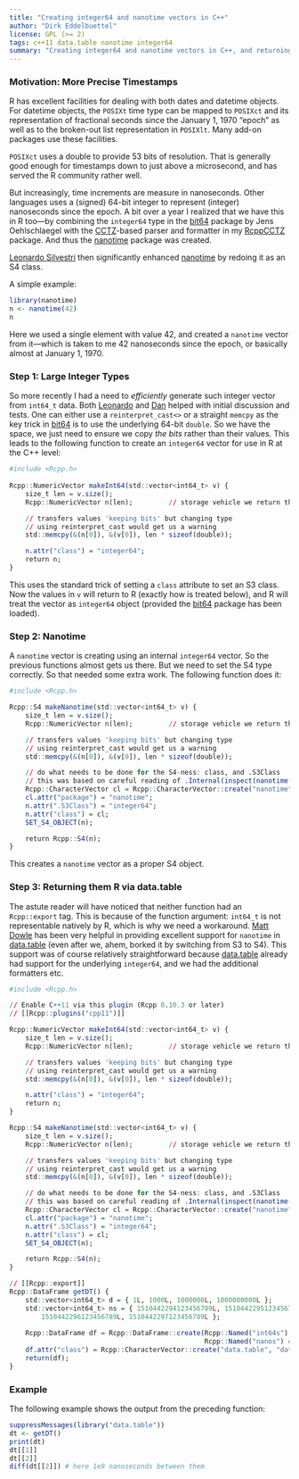```yaml
---
title: "Creating integer64 and nanotime vectors in C++"
author: "Dirk Eddelbuettel"
license: GPL (>= 2)
tags: c++11 data.table nanotime integer64
summary: "Creating integer64 and nanotime vectors in C++, and returning as data.table"
---
```


### Motivation: More Precise Timestamps

R has excellent facilities for dealing with both dates and datetime objects.
For datetime objects, the `POSIXt` time type can be mapped to `POSIXct` and
its representation of fractional seconds since the January 1, 1970 "epoch" as
well as to the broken-out list representation in `POSIXlt`.  Many add-on
packages use these facilities. 

`POSIXct` uses a double to provide 53 bits of resolution.  That is generally
good enough for timestamps down to just above a microsecond, and has served
the R community rather well.

But increasingly, time increments are measure in nanoseconds.  Other languages uses a (signed)
64-bit integer to represent (integer) nanoseconds since the epoch.  A bit over a year I realized
that we have this in R too---by combining the `integer64` type in the
[bit64](https://cran.r-project.org/package=bit64) package by Jens Oehlschlaegel with the
[CCTZ](https://github.com/google/cctz)-based parser and formatter in my
[RcppCCTZ](http://dirk.eddelbuettel.com/code/rcpp.cctz.html) package.  And thus the 
[nanotime](http://dirk.eddelbuettel.com/code/nanotime.html) package was created.

[Leonardo Silvestri](https://gitlab.com/lsilvest) then significantly enhanced
[nanotime](http://dirk.eddelbuettel.com/code/nanotime.html) by redoing it as an S4 class.

A simple example:

```r
library(nanotime)
n <- nanotime(42)
n
```

Here we used a single element with value 42, and created a `nanotime` vector from it---which is
taken to me 42 nanoseconds since the epoch, or basically almost at January 1, 1970.


### Step 1: Large Integer Types

So more recently I had a need to _efficiently_ generate such integer vector from `int64_t` data.
Both [Leonardo](https://gitlab.com/lsilvest) and [Dan](https://github.com/dcdillon) helped with
initial discussion and tests.  One can either use a `reinterpret_cast<>` or a straight `memcpy` as
the key trick in [bit64](https://cran.r-project.org/package=bit64) is to use the underlying 64-bit
`double`.  So we have the space, we just need to ensure we copy _the bits_ rather than their values.
This leads to the following function to create an `integer64` vector for use in R at the C++ level:

```r

#include <Rcpp.h>
                                        
Rcpp::NumericVector makeInt64(std::vector<int64_t> v) {
    size_t len = v.size();
    Rcpp::NumericVector n(len);         // storage vehicle we return them in

    // transfers values 'keeping bits' but changing type
    // using reinterpret_cast would get us a warning
    std::memcpy(&(n[0]), &(v[0]), len * sizeof(double));

    n.attr("class") = "integer64";
    return n;
}
```

This uses the standard trick of setting a `class` attribute to set an S3 class.  Now the values in
`v` will return to R (exactly how is treated below), and R will treat the vector as `integer64`
object (provided the [bit64](https://cran.r-project.org/package=bit64) package has been loaded).


### Step 2: Nanotime

A `nanotime` vector is creating using an internal `integer64` vector.  So the previous functions
almost gets us there. But we need to set the S4 type correctly.  So that needed some extra work.
The following function does it:

```r
#include <Rcpp.h>

Rcpp::S4 makeNanotime(std::vector<int64_t> v) {
    size_t len = v.size();
    Rcpp::NumericVector n(len);         // storage vehicle we return them in

    // transfers values 'keeping bits' but changing type
    // using reinterpret_cast would get us a warning
    std::memcpy(&(n[0]), &(v[0]), len * sizeof(double));

    // do what needs to be done for the S4-ness: class, and .S3Class
    // this was based on careful reading of .Internal(inspect(nanotime(c(0,1))))
    Rcpp::CharacterVector cl = Rcpp::CharacterVector::create("nanotime");
    cl.attr("package") = "nanotime";
    n.attr(".S3Class") = "integer64";
    n.attr("class") = cl;
    SET_S4_OBJECT(n);

    return Rcpp::S4(n);
}
```

This creates a `nanotime` vector as a proper S4 object.

### Step 3: Returning them R via data.table

The astute reader will have noticed that neither function had an `Rcpp::export` tag.  This is
because of the function argument: `int64_t` is not representable natively by R, which is why we
need a workaround.  [Matt Dowle](https://github.com/mattdowle)  has been very helpful in providing
excellent support for `nanotime` in [data.table](https://github.com/Rdatatable/data.table/wiki)
(even after we, ahem, borked it by switching from S3 to S4).  This support was of course relatively
straightforward because [data.table](https://github.com/Rdatatable/data.table/wiki) already had
support for the underlying `integer64`, and we had the additional formatters etc.

```r
#include <Rcpp.h>

// Enable C++11 via this plugin (Rcpp 0.10.3 or later)
// [[Rcpp::plugins("cpp11")]]

Rcpp::NumericVector makeInt64(std::vector<int64_t> v) {
    size_t len = v.size();
    Rcpp::NumericVector n(len);         // storage vehicle we return them in

    // transfers values 'keeping bits' but changing type
    // using reinterpret_cast would get us a warning
    std::memcpy(&(n[0]), &(v[0]), len * sizeof(double));

    n.attr("class") = "integer64";
    return n;
}

Rcpp::S4 makeNanotime(std::vector<int64_t> v) {
    size_t len = v.size();
    Rcpp::NumericVector n(len);         // storage vehicle we return them in

    // transfers values 'keeping bits' but changing type
    // using reinterpret_cast would get us a warning
    std::memcpy(&(n[0]), &(v[0]), len * sizeof(double));

    // do what needs to be done for the S4-ness: class, and .S3Class
    // this was based on careful reading of .Internal(inspect(nanotime(c(0,1))))
    Rcpp::CharacterVector cl = Rcpp::CharacterVector::create("nanotime");
    cl.attr("package") = "nanotime";
    n.attr(".S3Class") = "integer64";
    n.attr("class") = cl;
    SET_S4_OBJECT(n);

    return Rcpp::S4(n);
}

// [[Rcpp::export]]
Rcpp::DataFrame getDT() {
    std::vector<int64_t> d = { 1L, 1000L, 1000000L, 1000000000L };
    std::vector<int64_t> ns = { 1510442294123456789L, 1510442295123456789L, 
        1510442296123456789L, 1510442297123456789L };
        
    Rcpp::DataFrame df = Rcpp::DataFrame::create(Rcpp::Named("int64s") = makeInt64(d),
                                                 Rcpp::Named("nanos") = makeNanotime(ns));
    df.attr("class") = Rcpp::CharacterVector::create("data.table", "data.frame");
    return(df);
}
```

### Example

The following example shows the output from the preceding function:

```r
suppressMessages(library("data.table"))
dt <- getDT()
print(dt)
dt[[1]]
dt[[2]]
diff(dt[[2]]) # here 1e9 nanoseconds between them
```
